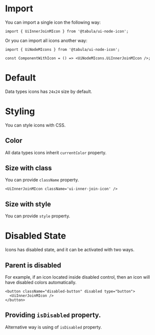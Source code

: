 

<Meta title="Medium/Docs" />

# Import

You can import a single icon the following way:

```tsx
import { UiInnerJoinMIcon } from '@tabula/ui-node-icon';
```

Or you can import all icons another way:

```tsx
import { UiNodeMIcons } from '@tabula/ui-node-icon';

const ComponentWithIcon = () => <UiNodeMIcons.UiInnerJoinMIcon />;
```

# Default

Data types icons has `24x24` size by default.

<Canvas layout="centered">
  <UiInnerJoinMIcon />
</Canvas>

# Styling

You can style icons with CSS.

## Color

All data types icons inherit `currentColor` property.

<Canvas layout="centered">
  <div style={{ color: 'blue' }}>
    <UiInnerJoinMIcon />
  </div>
</Canvas>

## Size with class

You can provide `className` property.

<Canvas layout="centered">
  <div>
    <style>
      {`
        .ui-inner-join-icon {
          width: 32px;
          height: 32px;
        }
      `}
    </style>

    <UiInnerJoinMIcon className='ui-inner-join-icon' />
  </div>
</Canvas>

## Size with style

You can provide `style` property.

<Canvas layout="centered">
  <UiInnerJoinMIcon style={{ width: '32px', height: '32px' }} />
</Canvas>

# Disabled State

Icons has disabled state, and it can be activated with two ways.

## Parent is disabled

For example, if an icon located inside disabled control, then an icon will have disabled colors automatically.

<Canvas layout="centered">
  <div>
    <style>
      {`
        .disabled-button {
          display: flex;
          align-items: center;
          justify-content: center;
          width: 48px;
          height: 48px;
          background: transparent;
          border-width: 1px;
        }
      `}
    </style>

    <button className="disabled-button" disabled type="button">
      <UiInnerJoinMIcon />
    </button>
  </div>
</Canvas>

## Providing `isDisabled` property.

Alternative way is using of `isDisabled` property.

<Canvas layout="centered">
  <UiInnerJoinMIcon isDisabled />
</Canvas>
